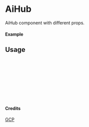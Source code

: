 
<Meta of={AiHub} title="GCP/AiHub" />

# AiHub

AiHub component with different props.

#### Example

<Canvas of={AiHub.Primary} />

## Usage

```ts
import { AiHub } from "yadl-ui";

const Example = () => {
  return (
      <AiHub />
  );
};

export default Example;
```

#### Credits
[GCP](https://cloud.google.com/icons)
